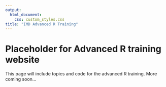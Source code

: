 ```yaml
---
output: 
  html_document:
    css: custom_styles.css
title: "IMD Advanced R Training"
---
```


# Placeholder for Advanced R training website

This page will include topics and code for the advanced R training.
More coming soon...